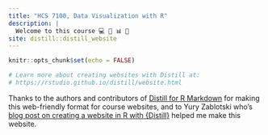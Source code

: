 ```yaml
---
title: "HCS 7100, Data Visualization with R"
description: |
  Welcome to this course 💻 🧰 📊 🥳
site: distill::distill_website
---
```


```r
knitr::opts_chunk$set(echo = FALSE)

# Learn more about creating websites with Distill at:
# https://rstudio.github.io/distill/website.html

```

Thanks to the authors and contributors of [Distill for R Markdown](https://rstudio.github.io/distill/) for making this web-friendly format for course websites, and to Yury Zablotski who's [blog post on creating a website in R with {Distill}](https://yuzar-blog.netlify.app/posts/2020-12-26-how-to-create-a-blog-or-a-website-in-r-with-distill-package/) helped me make this website.
